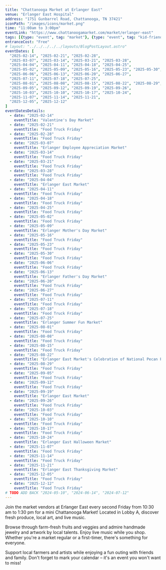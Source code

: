 ```yaml
---
title: "Chattanooga Market at Erlanger East"
venue: "Erlanger East Hospital"
address: "1751 Gunbarrel Road, Chattanooga, TN 37421"
iconPath: "/images/icons/market.png"
time: "11:00am to 3:00pm"
eventLink: "https://www.chattanoogamarket.com/market/erlanger-east"
tags: [{type: "event", tag: "market"}, {type: "event", tag: "kid-friendly"}]
entranceCost: "Free"
# layout: "../../../../../layouts/BlogPostLayout.astro"
eventDates: [
  "2025-02-14", "2025-02-21", "2025-02-28",
  "2025-03-07", "2025-03-14", "2025-03-21", "2025-03-28",
  "2025-04-04", "2025-04-11", "2025-04-18", "2025-04-25",
  "2025-05-02", "2025-05-09", "2025-05-16", "2025-05-23", "2025-05-30",
  "2025-06-06", "2025-06-13", "2025-06-20", "2025-06-27",
  "2025-07-11", "2025-07-18", "2025-07-25",
  "2025-08-01", "2025-08-08", "2025-08-15", "2025-08-22", "2025-08-29",
  "2025-09-05", "2025-09-12", "2025-09-19", "2025-09-26",
  "2025-10-03", "2025-10-10", "2025-10-17", "2025-10-24",
  "2025-11-07", "2025-11-14", "2025-11-21",
  "2025-12-05", "2025-12-12"
]
eventDatesDetails:
  - date: "2025-02-14"
    eventTitle: "Valentine's Day Market"
  - date: "2025-02-21"
    eventTitle: "Food Truck Friday"
  - date: "2025-02-28"
    eventTitle: "Food Truck Friday"
  - date: "2025-03-07"
    eventTitle: "Erlanger Employee Appreciation Market"
  - date: "2025-03-14"
    eventTitle: "Food Truck Friday"
  - date: "2025-03-21"
    eventTitle: "Food Truck Friday"
  - date: "2025-03-28"
    eventTitle: "Food Truck Friday"
  - date: "2025-04-04"
    eventTitle: "Erlanger East Market"
  - date: "2025-04-11"
    eventTitle: "Food Truck Friday"
  - date: "2025-04-18"
    eventTitle: "Food Truck Friday"
  - date: "2025-04-25"
    eventTitle: "Food Truck Friday"
  - date: "2025-05-02"
    eventTitle: "Food Truck Friday"
  - date: "2025-05-09"
    eventTitle: "Erlanger Mother's Day Market"
  - date: "2025-05-16"
    eventTitle: "Food Truck Friday"
  - date: "2025-05-23"
    eventTitle: "Food Truck Friday"
  - date: "2025-05-30"
    eventTitle: "Food Truck Friday"
  - date: "2025-06-06"
    eventTitle: "Food Truck Friday"
  - date: "2025-06-13"
    eventTitle: "Erlanger Father's Day Market"
  - date: "2025-06-20"
    eventTitle: "Food Truck Friday"
  - date: "2025-06-27"
    eventTitle: "Food Truck Friday"
  - date: "2025-07-11"
    eventTitle: "Food Truck Friday"
  - date: "2025-07-18"
    eventTitle: "Food Truck Friday"
  - date: "2025-07-25"
    eventTitle: "Erlanger Summer Fun Market"
  - date: "2025-08-01"
    eventTitle: "Food Truck Friday"
  - date: "2025-08-08"
    eventTitle: "Food Truck Friday"
  - date: "2025-08-15"
    eventTitle: "Food Truck Friday"
  - date: "2025-08-22"
    eventTitle: "Erlanger East Market's Celebration of National Pecan Pie Day"
  - date: "2025-08-29"
    eventTitle: "Food Truck Friday"
  - date: "2025-09-05"
    eventTitle: "Food Truck Friday"
  - date: "2025-09-12"
    eventTitle: "Food Truck Friday"
  - date: "2025-09-19"
    eventTitle: "Erlanger East Market"
  - date: "2025-09-26"
    eventTitle: "Food Truck Friday"
  - date: "2025-10-03"
    eventTitle: "Food Truck Friday"
  - date: "2025-10-10"
    eventTitle: "Food Truck Friday"
  - date: "2025-10-17"
    eventTitle: "Food Truck Friday"
  - date: "2025-10-24"
    eventTitle: "Erlanger East Halloween Market"
  - date: "2025-11-07"
    eventTitle: "Food Truck Friday"
  - date: "2025-11-14"
    eventTitle: "Food Truck Friday"
  - date: "2025-11-21"
    eventTitle: "Erlanger East Thanksgiving Market"
  - date: "2025-12-05"
    eventTitle: "Food Truck Friday"
  - date: "2025-12-12"
    eventTitle: "Food Truck Friday"
# TODO ADD BACK "2024-05-10", "2024-06-14", "2024-07-12"
---
```


Join the market vendors at Erlanger East every second Friday from 10:30 am to 1:30 pm for a mini Chattanooga Market! Located in Lobby A, discover fresh produce, local art, and live music.

Browse through farm-fresh fruits and veggies and admire handmade jewelry and artwork by local talents. Enjoy live music while you shop. Whether you're a market regular or a first-timer, there's something for everyone.

Support local farmers and artists while enjoying a fun outing with friends and family. Don't forget to mark your calendar – it's an event you won't want to miss!
